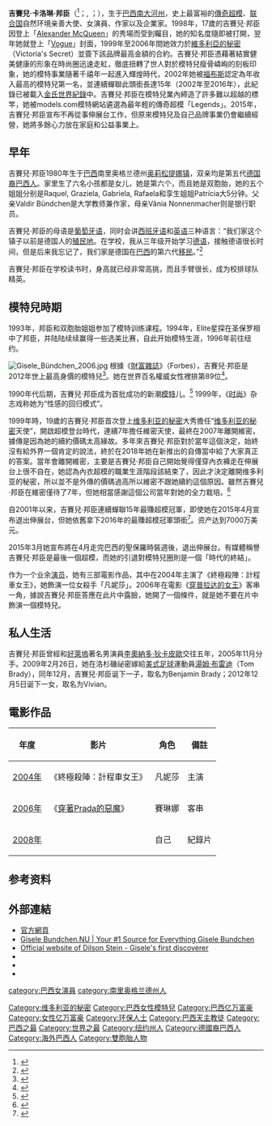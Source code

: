 {{other uses|吉賽爾 (消歧義)}}
{{noteTA
|T=zh-hans:吉赛尔·邦辰;zh-hk:吉賽兒·邦臣;zh-tw:吉賽兒·邦臣;
|G1=Movie
|1=zh-hans:吉尼斯;zh-hk:健力士;zh-sg:健力士;zh-tw:金氏;
|2=zh-hans:邦辰;zh-hk:邦臣;zh-tw:邦臣;
|3=zh-hans:吉赛尔;zh-hk:吉賽兒;zh-tw:吉賽兒;
}}
{{艺人
|name        = 吉賽兒·邦臣<br>Gisele Bündchen
|image       = Gisele Bundchen 2018 clear original (cropped).jpg
|caption = 攝於2018年
|image_size = 230px
|birth_name  = Gisele Caroline Bündchen
|nickname    = G神、the BODY、长腿印钞机
|type        = 模特儿
|nationality = 
|籍贯 = 
|birth_date = {{Birth date and age|1980|7|20|df=y}}
|birth_place = {{BRA}}[[南里奥格兰德州|南里奥格兰德州]][[特雷斯迪马尤|特雷斯迪马尤]]<ref name="FMD Bio">{{cite web |title=Gisele Bundchen |url=http://www.fashionmodeldirectory.com/models/Gisele_Bundchen |publisher=[[Fashion_Model_Directory|Fashion Model Directory]] |year=2012 |accessdate=21 November 2012 |archive-date=2020-08-12 |archive-url=https://web.archive.org/web/20200812173259/https://www.fashionmodeldirectory.com/models/gisele_bundchen/ |dead-url=no }}</ref>
|occupation = 超级模特兒、投资家、联合国自然环境亲善大使、女演員
|parents = Valdir Bündchen<br>Vânia Nonnenmacher
|language = 葡萄牙语、英语、德语、西班牙语
|spouse  = {{marriage|[[汤姆·布雷迪|汤姆·布雷迪]]|2009}}
|website = {{url|http://www.giselebundchen.com.br}}
|children = Benjamin Brady<br />Vivian Brady
|奖项 = １.维多利亚的秘密时尚秀<br>（1999～2006）<br>２.连续11年世界最富裕模特<br>（2003～）<br>３.人类史上最昂贵内衣<br>（$15000000，2000年）
|出身地 = {{BRA}}[[圣保罗|圣保罗]]（1993年－）
|活跃年代 = 1995年至今
}}

{{Infobox model
|haircolor   = {{flatlist|
*深棕色<ref>{{cite web |author= |url=http://caras.uol.com.br/canal/cabelos/post/como-conseguir-os-loiros-das-famosas#image7 |title=Caras – Hair |publisher=Caras.uol.com.br |date= |accessdate=19 December 2012 |archive-date=2013-10-23 |archive-url=https://web.archive.org/web/20131023075704/http://caras.uol.com.br/canal/cabelos/post/como-conseguir-os-loiros-das-famosas#image7 |dead-url=no }}</ref><ref name="roupa.net">{{pt icon}} [http://www.roupa.net/2011/11/18/gisele-bundchen-a-musa-da-hope/ Gisele, Musa of Hope] {{Wayback|url=http://www.roupa.net/2011/11/18/gisele-bundchen-a-musa-da-hope/ |date=20130518214739 }}</ref> 
*浅棕色<ref name="IMG 19169"/>}}
|eyecolor    = {{flatlist|
*蓝<ref name="IMG 19169"/> 
*绿<ref name="roupa.net"/>}}
|measurements= 34B-25-35<br> (89-63-89)<ref name="IMG 19169"/>
|weight      = 
|height      = {{convert|1.80|m|ftin|abbr=on}}<ref name="IMG 19169">[http://imgmodels.com/details.aspx?navbtn=1&cityID=1&modelid=19169&pic=899.jpg&subid=1767&mainsubid=1767&catID=1&indx=4 IMG Models: Portfolio] {{Wayback|url=http://imgmodels.com/details.aspx?navbtn=1&cityID=1&modelid=19169&pic=899.jpg&subid=1767&mainsubid=1767&catID=1&indx=4 |date=20110720152003 }}. IMG Models. Retrieved 25 January 2011</ref>
|dress size  = 6 US<ref name="IMG 19169" />
|shoe size   = 39 EU, 8.5 US, 6 UK<ref name="FMD Bio"/>
|agency      = {{USA}}[[纽约|纽约]]：IMG Models
|website     = {{url|http://www.giselebundchen.com}}

}}
'''吉賽兒·卡洛琳·邦臣'''（{{lang-pt|'''Gisele Caroline Bündchen'''}}<ref name="pf">{{Cite web |url=http://www.giselebundchen.com.br/gisele_perfil.asp |title=www.giselebundchen.com.br |accessdate=2012-03-25 |archive-date=2009-07-16 |archive-url=http://arquivo.pt/wayback/20090716153243/http://www.giselebundchen.com.br/gisele_perfil.asp |dead-url=yes }}</ref>；{{IPA-pt|ʒiˈzɛli kaɾoˈlini ˈbĩtʃẽj}}, {{IPA-de|ɡiˈzɛlə kaʁoˈliːnə ˈbʏntçn̩}}；{{bd|1980年|7月20日|catIdx=B邦臣,吉賽兒}}），生于[[巴西|巴西]][[南大河州|南大河州]]，史上最富裕的[[超级名模|傳奇超模]]、[[联合国|联合国]]自然环境亲善大使、女演員、作家以及企業家。1998年，17歲的吉賽兒·邦臣因登上「[[亞歷山大·麥昆|Alexander McQueen]]」的秀場而受到矚目，她的知名度隨即被打開，翌年她就登上「[[时尚_(Vogue)|Vogue]]」封面，1999年至2006年間她效力於[[維多利亞的秘密|維多利亞的秘密]]（Victoria's Secret）並簽下該品牌最高金額的合約。吉賽兒·邦臣憑藉著結實健美健康的形象在時尚圈迅速走紅，徹底扭轉了世人對於模特兒瘦骨嶙峋的刻板印象，她的模特事業隨著千禧年一起進入輝煌時代，2002年她被[[福布斯|福布斯]]認定為年收入最高的模特兒第一名，並連續蟬聯此頭銜長達15年（2002年至2016年），此紀錄已被載入[[金氏世界紀錄|金氏世界紀錄]]中。吉賽兒·邦臣在模特兒業內締造了許多難以超越的標竿，她被models.com模特網站遴選為最年輕的傳奇超模「Legends」。2015年，吉賽兒·邦臣宣布不再從事伸展台工作，但原來模特兒及自己品牌事業仍會繼續經營，她將多餘心力放在家庭和公益事業上。

==早年==
吉賽兒·邦臣1980年生于[[巴西|巴西]]南里奥格兰德州[[特雷斯迪馬尤|奥莉松提娜镇]]，双亲均是第五代[[德国裔巴西人|德国裔巴西人]]。家里生了六名小孩都是女儿，她是第六个，而且她是双胞胎，她的五个姐姐分别是Raquel, Graziela, Gabriela, Rafaela和孪生姐姐Patrícia大5分钟。父亲Valdir Bündchen是大学教师兼作家，母亲Vânia Nonnenmacher则是银行职员。

吉賽兒·邦臣的母语是[[葡萄牙语|葡萄牙语]]，同时会讲[[西班牙语|西班牙语]]和[[英语|英语]]三种语言：“我们家这个镇子以前是德国人的[[殖民地|殖民地]]。在学校，我从三年级开始学习[[德语|德语]]，接触德语很长时间，但是后来我忘记了，我们家是德国在[[巴西|巴西]]的第六代[[移民|移民]]。”<ref name="dw-world.de">{{cite web | title=Gisele Bündchen: "Brazil Should Become World Champion" | work=Carlos Albuquerque | url=http://www.dw-world.de/dw/article/0,2144,2029705,00.html | accessdate=23 January 2008 | archive-date=2011-11-12 | archive-url=https://web.archive.org/web/20111112052750/http://www.dw-world.de/dw/article/0,2144,2029705,00.html | dead-url=no }}</ref>

吉賽兒·邦臣在学校读书时，身高就已经非常高挑，而且手臂很长，成为校排球队精英。

==模特兒時期==
1993年，邦臣和双胞胎姐姐参加了模特训练课程。1994年，Elite星探在圣保罗相中了邦臣，并陆陆续续赢得一些选美比赛，自此开始模特生涯，1996年前往纽约。

[[File:Gisele_Bündchen_2006.jpg|thumbnail]]
根據《[[財富雜誌|財富雜誌]]》（Forbes），吉賽兒·邦臣是2012年世上最高身價的模特兒<ref name=BundchenEarnings2012>{{cite news |first=Brian |last=Solomon |title=The World's Highest Paid Models |url=http://www.forbes.com/sites/briansolomon/2012/06/14/the-worlds-highest-paid-models/ |work=<span style="font-style:normal;">Forbes.com</span> |publisher=Forbes.com LLC |date=14 June 2012 |accessdate=20 June 2012 |archive-date=2012-06-19 |archive-url=https://web.archive.org/web/20120619225925/http://www.forbes.com/sites/briansolomon/2012/06/14/the-worlds-highest-paid-models/ |dead-url=no }}</ref>。她在世界百名權威女性裡排第89位<ref name=Forbes14>{{cite web|title=The World's 100 Most Powerful Women|url=http://www.forbes.com/power-women/list/2/#tab:overall|website=Forbes|publisher=Forbes|accessdate=26 June 2014|archive-date=2016-05-06|archive-url=https://web.archive.org/web/20160506045825/http://www.forbes.com/power-women/list/2/#tab:overall|dead-url=no}}</ref>。

1990年代后期，吉賽兒·邦臣成为首批成功的新潮[[模特|模特]]儿。<ref name=forbes>{{cite news |url=http://www.forbes.com/2007/07/19/models-media-bundchen-biz-media-cz_kb_0716topmodels.html |title=The World's Top-Earning Models-Forbes Magazine |work=Forbes |date=19 July 2007 |accessdate=3 June 2011 |archiveurl=https://archive.is/20120529142503/http://www.forbes.com/2007/07/19/models-media-bundchen-biz-media-cz_kb_0716topmodels.html |archivedate=2012-05-29 |dead-url=no }}</ref> 1999年，《[[时尚|时尚]]》杂志戏称她为“性感的回归模式”。

1999年時，19歲的吉賽兒·邦臣首次登上[[维多利亚的秘密|维多利亚的秘密]]大秀擔任“[[维多利亚的秘密|维多利亚的秘密]]天使”，開啟超模登台時代，連續7年擔任維密天使，最終在2007年離開維密，據傳是因為她的續約價碼太高緣故。多年來吉賽兒·邦臣對於當年這個決定，始終沒有給外界一個肯定的說法，終於在2018年她在新推出的自傳當中給了大家真正的答案。當年會離開維密，主要是吉賽兒·邦臣自己開始覺得僅穿內衣褲走在伸展台上很不自在，她認為內衣超模的職業生涯階段該結束了，因此才決定離開维多利亚的秘密，所以並不是外傳的價碼過高所以維密不跟她續約這個原因。雖然吉賽兒·邦臣在維密僅待了7年，但她相當感謝這個公司當年對她的全力栽培。<ref>{{cite news |url=http://www.forbes.com/2007/01/17/richest-women-entertainment-tech-media-cz_lg_richwomen07_0118womenstars_lander.html |title=The "20 Richest Women In Entertainment",18 January 2007,Forbes |work=Forbes |date=17 January 2007 |accessdate=3 June 2011 |archive-date=2007-10-06 |archive-url=https://web.archive.org/web/20071006084807/http://www.forbes.com/2007/01/17/richest-women-entertainment-tech-media-cz_lg_richwomen07_0118womenstars_lander.html |dead-url=no }}</ref> 

自2001年以来，吉賽兒·邦臣連續蟬聯15年最賺超模冠軍，即使她在2015年4月宣布退出伸展台，但她依舊拿下2016年的最賺超模冠軍頭銜<ref>{{cite news |url=http://www.forbes.com/2007/01/17/richest-women-entertainment-tech-media-cz_lg_richwomen07_0118womenstars_lander.html |title=The 20 Richest Women In Entertainment |work=Forbes |date=18 January 2007 |accessdate=3 June 2011 |first1=Lea |last1=Goldman |first2=Kiri |last2=Blakeley |archive-date=2007-10-06 |archive-url=https://web.archive.org/web/20071006084807/http://www.forbes.com/2007/01/17/richest-women-entertainment-tech-media-cz_lg_richwomen07_0118womenstars_lander.html |dead-url=no }}</ref>。资产达到7000万美元。

2015年3月她宣布將在4月走完巴西的聖保羅時裝週後，退出伸展台。有媒體稱譽吉賽兒·邦臣是最後一個超模，而她的引退對模特兒圈則是一個「時代的終結」。

作为一个业余[[演员|演员]]，她有三部電影作品，其中在2004年主演了《終極殺陣：計程車女王》，她飾演一位女殺手「凡妮莎」。2006年在電影《[[穿著Prada的惡魔_(電影)|穿普拉达的女王]]》客串一角，據說吉賽兒·邦臣答應在此片中露臉，她開了一個條件，就是她不要在片中飾演一個模特兒。

==私人生活==
吉賽兒·邦臣曾經和[[好萊塢|好萊塢]]著名男演員[[李奧納多·狄卡皮歐|李奧納多·狄卡皮歐]]交往五年，2005年11月分手。2009年2月26日，她在洛杉磯祕密嫁給[[美式足球|美式足球]]運動員[[湯姆·布雷迪|湯姆·布雷迪]]（Tom Brady），同年12月，吉賽兒·邦臣诞下一子，取名为Benjamin Brady；2012年12月5日诞下一女，取名为Vivian。

==電影作品==
{| class="wikitable"
|- bgcolor="#CCCCCC"
! 年度 !! 影片 !! 角色 !! 備註
|-
| [[2004年電影|2004年]] || 《終極殺陣：計程車女王》 || 凡妮莎 || 主演
|-
| [[2006年電影|2006年]] || 《[[穿著Prada的惡魔|穿著Prada的惡魔]]》 || 賽琳娜 || 客串
|-
| [[2008年電影|2008年]] || ''{{tsl|pt|Coração Vagabundo|Coração Vagabundo}}'' || 自己 || 紀錄片
|}

==参考资料==
<references />

==外部連結==
*[http://www.giselebundchen.com.br 官方網頁]{{Wayback|url=http://www.giselebundchen.com.br/ |date=20120404155448 }}
*[https://web.archive.org/web/20080312164929/http://www.giselebundchen.nu/ Gisele Bundchen.NU | Your #1 Source for Everything Gisele Bundchen]
*[http://www.dilsonstein.com.br Official website of Dilson Stein - Gisele's first discoverer] {{Wayback|url=http://www.dilsonstein.com.br/ |date=20201031122632 }}
*{{imdb name|id=1014528|name=Gisele Bündchen}}
*{{Instagram|gisele}}
*{{fashionmodel|id=Gisele_Bundchen|name=Gisele Bundchen}}
{{commons+cat|Gisele_Bündchen|吉赛尔·邦辰|Gisele_Bündchen}}

{{start box}}
{{succession box|title=超級名模世界排名歷年第一位
|years=2000-2001
| before = [[安琪拉·琳德沃|安琪拉·琳德沃]]
| after  = [[安琪拉·琳德沃|安琪拉·琳德沃]]
}}
{{end box}}

{{reflist|colwidth=30em}}

{{超模世界排名前十位}}
{{Victoria's Secret Angels}}
{{香奈儿}}
{{Authority control}}

{{DEFAULTSORT:Bundchen, Gisele}}
[[Category:维多利亚的秘密|Category:维多利亚的秘密]]
[[Category:巴西女性模特兒|Category:巴西女性模特兒]]
[[category:巴西女演員|category:巴西女演員]]
[[Category:巴西亿万富豪|Category:巴西亿万富豪]]
[[Category:女性亿万富豪|Category:女性亿万富豪]]
[[Category:环保人士|Category:环保人士]]
[[Category:巴西天主教徒|Category:巴西天主教徒]]
[[Category:巴西之最|Category:巴西之最]]
[[Category:世界之最|Category:世界之最]]
[[category:南里奥格兰德州人|category:南里奥格兰德州人]]
[[Category:纽约州人|Category:纽约州人]]
[[Category:德國裔巴西人|Category:德國裔巴西人]]
[[Category:海外巴西人|Category:海外巴西人]]
[[Category:雙胞胎人物|Category:雙胞胎人物]]